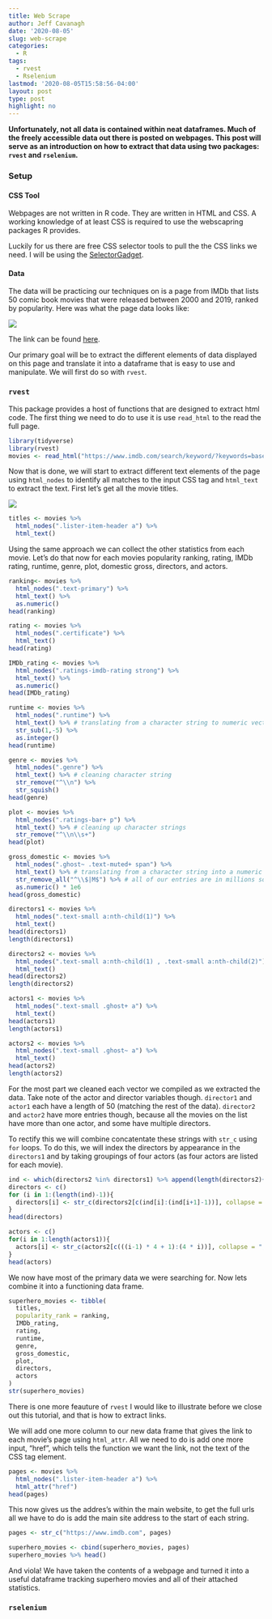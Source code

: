 ```yaml
---
title: Web Scrape
author: Jeff Cavanagh
date: '2020-08-05'
slug: web-scrape
categories:
  - R
tags:
  - rvest
  - Rselenium
lastmod: '2020-08-05T15:58:56-04:00'
layout: post
type: post
highlight: no
---
```


**Unfortunately, not all data is contained within neat dataframes. Much of the freely accessible data out there is posted on webpages. This post will serve as an introduction on how to extract that data using two packages: `rvest` and `rselenium`.**

### Setup 

#### CSS Tool

Webpages are not written in R code. They are written in HTML and CSS. A working knowledge of at least CSS is required to use the webscapring packages R provides.

Luckily for us there are free CSS selector tools to pull the the CSS links we need. I will be using the [SelectorGadget](https://selectorgadget.com/){target="blank"}.

#### Data

The data will be practicing our techniques on is a page from IMDb that lists 50 comic book movies that were released between 2000 and 2019, ranked by popularity. Here was what the page data looks like:

![](/analytics/2020-08-05-web-scrape_files/Screen Shot 2020-08-08 at 2.43.03 PM.png)

The link can be found [here](https://www.imdb.com/search/keyword/?keywords=based-on-comic-book%2Csuperhero&pf_rd_m=A2FGELUUNOQJNL&pf_rd_p=a581b14c-5a82-4e29-9cf8-54f909ced9e1&pf_rd_r=HA259SA49EFNVTHNRH2V&pf_rd_s=center-5&pf_rd_t=15051&pf_rd_i=genre&ref_=kw_ref_yr&sort=moviemeter,asc&mode=detail&page=1&title_type=movie&release_date=2000%2C2019){target="blank"}.

Our primary goal will be to extract the different elements of data displayed on this page and translate it into a dataframe that is easy to use and manipulate. We will first do so with `rvest`.

### `rvest`

This package provides a host of functions that are designed to extract html code. The first thing we need to do to use it is use `read_html` to the read the full page.

```r
library(tidyverse)
library(rvest)
movies <- read_html("https://www.imdb.com/search/keyword/?keywords=based-on-comic-book%2Csuperhero&pf_rd_m=A2FGELUUNOQJNL&pf_rd_p=a581b14c-5a82-4e29-9cf8-54f909ced9e1&pf_rd_r=HA259SA49EFNVTHNRH2V&pf_rd_s=center-5&pf_rd_t=15051&pf_rd_i=genre&ref_=kw_ref_yr&sort=moviemeter,asc&mode=detail&page=1&title_type=movie&release_date=2000%2C2019")
```

Now that is done, we will start to extract different text elements of the page using `html_nodes` to identify all matches to the input CSS tag and `html_text` to extract the text. First let's get all the movie titles.

![](/analytics/2020-08-05-web-scrape_files/Screen Shot 2020-08-08 at 12.37.06 PM.png)

```r
titles <- movies %>%
  html_nodes(".lister-item-header a") %>%
  html_text()
```

Using the same approach we can collect the other statistics from each movie. Let's do that now for each movies popularity ranking, rating, IMDb rating, runtime, genre, plot, domestic gross, directors, and actors.

```r
ranking<- movies %>%
  html_nodes(".text-primary") %>%
  html_text() %>%
  as.numeric()
head(ranking)

rating <- movies %>%
  html_nodes(".certificate") %>%
  html_text()
head(rating)

IMDb_rating <- movies %>%
  html_nodes(".ratings-imdb-rating strong") %>%
  html_text() %>%
  as.numeric()
head(IMDb_rating)

runtime <- movies %>%
  html_nodes(".runtime") %>%
  html_text() %>% # translating from a character string to numeric vector
  str_sub(1,-5) %>%
  as.integer()
head(runtime)

genre <- movies %>%
  html_nodes(".genre") %>%
  html_text() %>% # cleaning character string
  str_remove("^\\n") %>%
  str_squish()
head(genre)

plot <- movies %>%
  html_nodes(".ratings-bar+ p") %>%
  html_text() %>% # cleaning up character strings
  str_remove("^\\n\\s+")
head(plot)

gross_domestic <- movies %>%
  html_nodes(".ghost~ .text-muted+ span") %>%
  html_text() %>% # translating from a character string into a numeric vector
  str_remove_all("^\\$|M$") %>% # all of our entries are in millions so easy to convert
  as.numeric() * 1e6
head(gross_domestic)

directors1 <- movies %>%
  html_nodes(".text-small a:nth-child(1)") %>%
  html_text()
head(directors1)
length(directors1)

directors2 <- movies %>%
  html_nodes(".text-small a:nth-child(1) , .text-small a:nth-child(2)") %>%
  html_text()
head(directors2)
length(directors2)

actors1 <- movies %>%
  html_nodes(".text-small .ghost+ a") %>%
  html_text()
head(actors1)
length(actors1)

actors2 <- movies %>%
  html_nodes(".text-small .ghost~ a") %>%
  html_text()
head(actors2)
length(actors2)
```

For the most part we cleaned each vector we compiled as we extracted the data. Take note of the actor and director variables though. `director1` and `actor1` each have a length of 50 (matching the rest of the data). `director2` and `actor2` have more entries though, because all the movies on the list have more than one actor, and some have multiple directors.

To rectify this we will combine concatentate these strings with `str_c` using `for` loops. To do this, we will index the directors by appearance in the `directors1` and by taking groupings of four actors (as four actors are listed for each movie).

```r
ind <- which(directors2 %in% directors1) %>% append(length(directors2)+1)
directors <- c()
for (i in 1:(length(ind)-1)){
  directors[i] <- str_c(directors2[c(ind[i]:(ind[i+1]-1))], collapse = ", ")
}
head(directors)

actors <- c()
for(i in 1:length(actors1)){
  actors[i] <- str_c(actors2[c(((i-1) * 4 + 1):(4 * i))], collapse = ", ")
}
head(actors)
```

We now have most of the primary data we were searching for. Now lets combine it into a functioning data frame.

```r
superhero_movies <- tibble(
  titles,
  popularity_rank = ranking,
  IMDb_rating,
  rating,
  runtime,
  genre,
  gross_domestic,
  plot,
  directors,
  actors
)
str(superhero_movies)
```

There is one more feauture of `rvest` I would like to illustrate before we close out this tutorial, and that is how to extract links.

We will add one more column to our new data frame that gives the link to each movie's page using `html_attr`. All we need to do is add one more input, "href", which tells the function we want the link, not the text of the CSS tag element.

```r
pages <- movies %>%
  html_nodes(".lister-item-header a") %>%
  html_attr("href")
head(pages)
```

This now gives us the addres's within the main website, to get the full urls all we have to do is add the main site address to the start of each string.

```r
pages <- str_c("https://www.imdb.com", pages)

superhero_movies <- cbind(superhero_movies, pages)
superhero_movies %>% head()
```
And viola! We have taken the contents of a webpage and turned it into a useful dataframe tracking superhero movies and all of their attached statistics.

### `rselenium`

